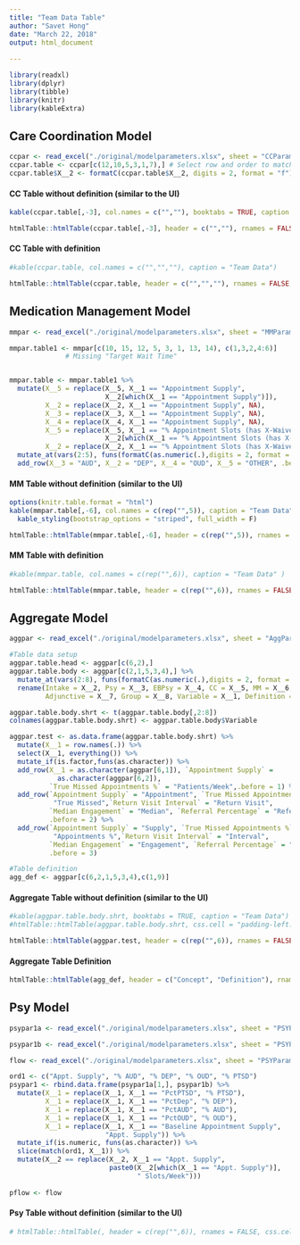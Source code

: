 ---
title: "Team Data Table"
author: "Savet Hong"
date: "March 22, 2018"
output: html_document
     
---

```{r setup, include=FALSE}

library(readxl)
library(dplyr)
library(tibble)
library(knitr)
library(kableExtra)

```

## Care Coordination Model


```{r cc_setup, include=FALSE}
ccpar <- read_excel("./original/modelparameters.xlsx", sheet = "CCParams", col_names = FALSE)
ccpar.table <- ccpar[c(12,10,5,3,1,7),] # Select row and order to match UI
ccpar.table$X__2 <- formatC(ccpar.table$X__2, digits = 2, format = "f")

```

#### CC Table without definition (similar to the UI)

```{r cc_table, echo=FALSE, include=FALSE}

kable(ccpar.table[,-3], col.names = c("",""), booktabs = TRUE, caption = "Team Data")  

```

```{r cc_table_NOdef, echo=FALSE}

htmlTable::htmlTable(ccpar.table[,-3], header = c("",""), rnames = FALSE, css.cell = "padding-left: 1em; padding-right: 1em;", caption ="Team Data", align = "lr")
```

#### CC Table with definition

```{r cc_table_def, echo=FALSE}
#kable(ccpar.table, col.names = c("","",""), caption = "Team Data")  

htmlTable::htmlTable(ccpar.table, header = c("","",""), rnames = FALSE, css.cell = "padding-left: 1em; padding-right: 1em;", caption ="Team Data", align = "lrl")
```

## Medication Management Model


```{r mm_setup, include=FALSE}
mmpar <- read_excel("./original/modelparameters.xlsx", sheet = "MMParams", col_names = FALSE, range = "A1:F16")

mmpar.table1 <- mmpar[c(10, 15, 12, 5, 3, 1, 13, 14), c(1,3,2,4:6)] 
              # Missing "Target Wait Time"


mmpar.table <- mmpar.table1 %>%
  mutate(X__5 = replace(X__5, X__1 == "Appointment Supply", 
                        X__2[which(X__1 == "Appointment Supply")]),
         X__2 = replace(X__2, X__1 == "Appointment Supply", NA),
         X__3 = replace(X__3, X__1 == "Appointment Supply", NA),
         X__4 = replace(X__4, X__1 == "Appointment Supply", NA),
         X__5 = replace(X__5, X__1 == "% Appointment Slots (has X-Waiver)",
                        X__2[which(X__1 == "% Appointment Slots (has X-Waiver)")]),
         X__2 = replace(X__2, X__1 == "% Appointment Slots (has X-Waiver)", NA)) %>%
  mutate_at(vars(2:5), funs(formatC(as.numeric(.),digits = 2, format = "f"))) %>%
  add_row(X__3 = "AUD", X__2 = "DEP", X__4 = "OUD", X__5 = "OTHER", .before = 3)

```

#### MM Table without definition (similar to the UI)

```{r mm_table, echo=FALSE, include= FALSE}
options(knitr.table.format = "html")
kable(mmpar.table[,-6], col.names = c(rep("",5)), caption = "Team Data" ) %>%
  kable_styling(bootstrap_options = "striped", full_width = F)
```

```{r mm_table_NOdef, echo=FALSE}

htmlTable::htmlTable(mmpar.table[,-6], header = c(rep("",5)), rnames = FALSE, css.cell = "padding-left: 1em; padding-right: 1em;", caption ="Team Data", align = "lrrrr")

```

#### MM Table with definition

```{r mm_table_def, echo=FALSE}
#kable(mmpar.table, col.names = c(rep("",6)), caption = "Team Data" )

htmlTable::htmlTable(mmpar.table, header = c(rep("",6)), rnames = FALSE, css.cell = "padding-left: 1em; padding-right: 1em;", caption ="Team Data", align = "lrrrrl")

```


## Aggregate Model

```{r agg_setup, include=FALSE}
aggpar <- read_excel("./original/modelparameters.xlsx", sheet = "AggParams", col_names = FALSE, range = "A1:I12")

#Table data setup
aggpar.table.head <- aggpar[c(6,2),]
aggpar.table.body <- aggpar[c(2,1,5,3,4),] %>%
  mutate_at(vars(2:8), funs(formatC(as.numeric(.),digits = 2, format = "f"))) %>%
  rename(Intake = X__2, Psy = X__3, EBPsy = X__4, CC = X__5, MM = X__6, 
         Adjunctive = X__7, Group = X__8, Variable = X__1, Definition = X__9)

aggpar.table.body.shrt <- t(aggpar.table.body[,2:8]) 
colnames(aggpar.table.body.shrt) <- aggpar.table.body$Variable

aggpar.test <- as.data.frame(aggpar.table.body.shrt) %>%
  mutate(X__1 = row.names(.)) %>%
  select(X__1, everything()) %>%
  mutate_if(is.factor,funs(as.character)) %>%
  add_row(X__1 = as.character(aggpar[6,1]), `Appointment Supply` =
            as.character(aggpar[6,2]), 
          `True Missed Appointments %` = "Patients/Week",.before = 1) %>%
  add_row(`Appointment Supply` = "Appointment", `True Missed Appointments %` = 
           "True Missed",`Return Visit Interval` = "Return Visit", 
          `Median Engagement` = "Median", `Referral Percentage` = "Referral",
          .before = 2) %>%
  add_row(`Appointment Supply` = "Supply", `True Missed Appointments %` = 
           "Appointments %",`Return Visit Interval` = "Interval", 
          `Median Engagement` = "Engagement", `Referral Percentage` = "Percentage",
          .before = 3)

#Table definition
agg_def <- aggpar[c(6,2,1,5,3,4),c(1,9)]
```

#### Aggregate Table without definition (similar to the UI)

```{r agg_table, echo=FALSE}

#kable(aggpar.table.body.shrt, booktabs = TRUE, caption = "Team Data")  
#htmlTable::htmlTable(aggpar.table.body.shrt, css.cell = "padding-left: 1em; padding-right: 1em;", caption ="Team Data", align = "rrrrr")

htmlTable::htmlTable(aggpar.test, header = c(rep("",6)), rnames = FALSE, css.cell = "padding-left: 1em; padding-right: 1em;", caption ="Team Data", align = "lrrrr")


```
#### Aggregate Table Definition

```{r agg_table_def, echo=FALSE}
htmlTable::htmlTable(agg_def, header = c("Concept", "Definition"), rnames = FALSE, css.cell = "padding-left: 1em; padding-right: 1em;", caption ="Team Data: Aggregate Table Concept Definition", align = "ll")

```

## Psy Model

```{r psy_datafiles, include=FALSE}
psypar1a <- read_excel("./original/modelparameters.xlsx", sheet = "PSYParams", col_names = FALSE, range = "B35:D36")

psypar1b <- read_excel("./original/modelparameters.xlsx", sheet = "PSYParams", col_names = FALSE, range = "B40:D43")

flow <- read_excel("./original/modelparameters.xlsx", sheet = "PSYParams", col_names = FALSE, range = "B3:D7")

```

```{r psy_setup, include=FALSE}
ord1 <- c("Appt. Supply", "% AUD", "% DEP", "% OUD", "% PTSD")
psypar1 <- rbind.data.frame(psypar1a[1,], psypar1b) %>%
  mutate(X__1 = replace(X__1, X__1 == "PctPTSD", "% PTSD"),
         X__1 = replace(X__1, X__1 == "PctDep", "% DEP"),
         X__1 = replace(X__1, X__1 == "PctAUD", "% AUD"),
         X__1 = replace(X__1, X__1 == "PctOUD", "% OUD"),
         X__1 = replace(X__1, X__1 == "Baseline Appointment Supply", 
                        "Appt. Supply")) %>%
  mutate_if(is.numeric, funs(as.character)) %>%
  slice(match(ord1, X__1)) %>%
  mutate(X__2 == replace(X__2, X__1 == "Appt. Supply", 
                         paste0(X__2[which(X__1 == "Appt. Supply")], 
                                " Slots/Week")))
  
pflow <- flow

```

#### Psy Table without definition (similar to the UI)
```{r psy_table, echo=FALSE, include=FALSE}
# htmlTable::htmlTable(, header = c(rep("",6)), rnames = FALSE, css.cell = "padding-left: 1em; padding-right: 1em;", caption ="Team Data", align = "rrrrr")

```
